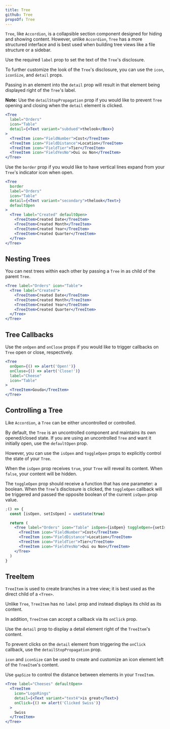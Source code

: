 ```yaml
---
title: Tree
github: Tree
propsOf: Tree
---
```



`Tree`, like `Accordion`, is a collapsible section component designed for hiding and showing content. However, unlike `Accordion`, `Tree` has a more structured interface and is best used when building tree views like a file structure or a sidebar.

Use the required `label` prop to set the text of the `Tree`'s disclosure.

To further customize the look of the `Tree`'s disclosure, you can use the `icon`, `iconSize`, and `detail` props.

Passing in an element into the `detail` prop will result in that element being displayed right of the `Tree`'s label.

**Note:** Use the `detailStopPropagation` prop if you would like to prevent `Tree` opening and closing when the `detail` element is clicked.

```jsx
<Tree
  label="Orders"
  icon="Table"
  detail={<Text variant="subdued">thelook</Box>}
>
  <TreeItem icon="FieldNumber">Cost</TreeItem>
  <TreeItem icon="FieldDistance">Location</TreeItem>
  <TreeItem icon="FieldTier">Tier</TreeItem>
  <TreeItem icon="FieldYesNo">Oui ou Non</TreeItem>
</Tree>
```

Use the `border` prop if you would like to have vertical lines expand from your `Tree`'s indicator icon when open.

```jsx
<Tree
  border
  label="Orders"
  icon="Table"
  detail={<Text variant="secondary">thelook</Text>}
  defaultOpen
>
  <Tree label="Created" defaultOpen>
    <TreeItem>Created Date</TreeItem>
    <TreeItem>Created Month</TreeItem>
    <TreeItem>Created Year</TreeItem>
    <TreeItem>Created Quarter</TreeItem>
  </Tree>
</Tree>
```

## Nesting Trees

You can nest trees within each other by passing a `Tree` in as child of the parent `Tree`.

```jsx
<Tree label="Orders" icon="Table">
  <Tree label="Created">
    <TreeItem>Created Date</TreeItem>
    <TreeItem>Created Month</TreeItem>
    <TreeItem>Created Year</TreeItem>
    <TreeItem>Created Quarter</TreeItem>
  </Tree>
</Tree>
```

## Tree Callbacks

Use the `onOpen` and `onClose` props if you would like to trigger callbacks on `Tree` open or close, respectively.

```jsx
<Tree
  onOpen={() => alert('Open!')}
  onClose={() => alert('Close!')}
  label="Cheese"
  icon="Table"
>
  <TreeItem>Gouda</TreeItem>
</Tree>
```

## Controlling a Tree

Like `Accordion`, a `Tree` can be either uncontrolled or controlled.

By default, the `Tree` is an uncontrolled component and maintains its own opened/closed state. If you are using an uncontrolled `Tree` and want it initially open, use the `defaultOpen` prop.

However, you can use the `isOpen` and `toggleOpen` props to explicitly control the state of your `Tree`.

When the `isOpen` prop receives `true`, your `Tree` will reveal its content. When `false`, your content will be hidden.

The `toggleOpen` prop should receive a function that has one parameter: a boolean. When the `Tree`'s disclosure is clicked, the `toggleOpen` callback will be triggered and passed the opposite boolean of the current `isOpen` prop value.

```jsx
;() => {
  const [isOpen, setIsOpen] = useState(true)

  return (
    <Tree label="Orders" icon="Table" isOpen={isOpen} toggleOpen={setIsOpen}>
      <TreeItem icon="FieldNumber">Cost</TreeItem>
      <TreeItem icon="FieldDistance">Location</TreeItem>
      <TreeItem icon="FieldTier">Tier</TreeItem>
      <TreeItem icon="FieldYesNo">Oui ou Non</TreeItem>
    </Tree>
  )
}
```

## TreeItem

<Props of="TreeItem" />

`TreeItem` is used to create branches in a tree view; it is best used as the direct child of a `<Tree>`.

Unlike `Tree`, `TreeItem` has no `label` prop and instead displays its child as its content.

In addition, `TreeItem` can accept a callback via its `onClick` prop.

Use the `detail` prop to display a detail element right of the `TreeItem`'s content.

To prevent clicks on the `detail` element from triggering the `onClick` callback, use the `detailStopPropagation` prop.

`icon` and `iconSize` can be used to create and customize an icon element left of the `TreeItem`'s content.

Use `gapSize` to control the distance between elements in your `TreeItem`.

```jsx
<Tree label="Cheeses" defaultOpen>
  <TreeItem
    icon="LogoRings"
    detail={<Text variant="text4">is great</Text>}
    onClick={() => alert('Clicked Swiss')}
  >
    Swiss
  </TreeItem>
</Tree>
```
